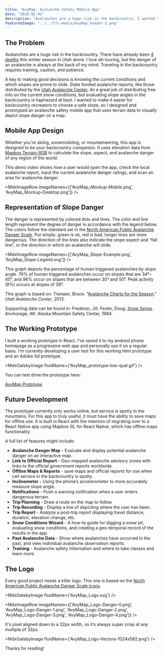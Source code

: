 ```yaml
---
title: "AvyMap: Avalanche Safety Mobile App"
date: "2019-02-01"
description: "Avalanches are a huge risk in the backcountry. I wanted to make it easier for backcountry recreators to choose a safe slope, so I designed and prototyped an avalanche safety mobile app that uses terrain data to visually depict slope danger on a map. Whether you’re skiing, snowmobiling, or mountaineering, this app is designed to be your backcountry companion."
featuredImage: "../../lfs-media/AvyMap_header-2.png"
---
```



## The Problem

Avalanches are a huge risk in the backcountry. There have already been [4 deaths](https://utahavalanchecenter.org/avalanches/fatalities) this winter season in Utah alone. I love ski touring, but the danger of an avalanche is always at the back of my mind. Traveling in the backcountry requires training, caution, and patience.

A key to making good decisions is knowing the current conditions and which slopes are prone to slide. State funded avalanche reports, like those distributed by the [Utah Avalanche Center](https://utahavalanchecenter.org/), do a great job of distributing free info on the current snow conditions, but evaluating slope angles in the backcountry is haphazard at best. I wanted to make it easier for backcountry recreators to choose a safe slope, so I designed and prototyped an avalanche safety mobile app that uses terrain data to visually depict slope danger on a map.

## Mobile App Design

Whether you’re skiing, snowmobiling, or mountaineering, this app is designed to be your backcountry companion. It uses elevation data from [Mapbox Terrain-RGB](https://docs.mapbox.com/help/troubleshooting/access-elevation-data/#mapbox-terrain-rgb) to calculate the slope, aspect, and avalanche danger of any region of the world.

<p style={{textAlign:'center'}}>
    <MdxVideo src={avyMapsMovie} />
</p>

This demo video shows how a user would open the app, check the local avalanche report, input the current avalanche danger ratings, and scan an area for avalanche danger.

<MdxImageRow imageNames={['AvyMap_Mockup-Mobile.png', 'AvyMap_Mockup-Desktop.png']} />

## Representation of Slope Danger

The danger is represented by colored dots and lines. The color and line length represent the degree of danger in accordance with the legend below. The colors follow the standard set in the [North American Public Avalanche Danger Scale](https://avalanche.org/avalanche-encyclopedia/danger-scale/). Put simply: green is ok, red is bad, longer lines are more dangerous. The direction of the lines also indicate the slope aspect and “fall line”, or the direction in which an avalanche will slide.

<MdxImageRow imageNames={['AvyMap_Slope-Example.png', 'AvyMap_Slope-Legend.svg']} />

This graph depicts the percentage of human triggered avalanches by slope angle. 76% of human triggered avalanches occur on slopes that are 34°–45°, and 96% occur on slopes that are between 30° and 50°. Peak activity (8%) occurs at slopes of 39°.

This graph is based on: Tremper, Bruce. "[Avalanche Charts for the Season](https://utahavalanchecenter.org/blog/15617)." _Utah Avalanche Center_, 2013.

Supporting data can be found in: Fredston, Jill. Fesler, Doug. [_Snow Sense_](https://smile.amazon.com/Snow-Sense-Evaluating-Avalanche-Hazard/dp/061549935X/). Anchorage, AK: Alaska Mountain Safety Center, 1984.

## The Working Prototype

I built a working prototype in React. I’ve saved it to my android phone homepage as a progressive web app and personally use it on a regular basis. I’m currently developing a user test for this working html prototype and an Adobe Xd prototype.

<MdxGatsbyImage fluidName={'AvyMap_prototype-low-qual.gif'} />

You can test drive the prototype here:

[AvyMap Prototype](https://avymap.bradford.digital)

## Future Development

The prototype currently only works online, but service is spotty in the mountains. For this app to truly useful, it must have the ability to save maps for offline use. It is built in React with the intention of migrating over to a React Native app using Mapbox GL for React Native, which has offline maps functionality.

A full list of features might include:

- **Avalanche Danger Map** - Evaluate and display potential avalanche danger on an interactive map.
- **Link to Official Report** - Geo-mapped avalanche advisory zones with links to the official government reports worldwide.
- **Offline Maps & Reports** - save maps and official reports for use when cell service in the backcountry is spotty.
- **Inclinometer** - Using the phone’s accelerometer to more accurately measure slope angle.
- **Notifications** - Push a warning notification when a user enters dangerous terrain.
- **Trip Planning** - Draw a route on the map to follow.
- **Trip Recording** - Display a line of depicting where the user has been.
- **Trip Report** - Analyze a post-trip report displaying travel distance, duration, elevation change, etc.
- **Snow Conditions Wizard** - A how-to guide for digging a snow pit, evaluating snow conditions, and creating a geo-temporal record of the results in the app.
- **Past Avalanche Data** - Show where avalanches have occurred in the past, and view individual avalanche observation reports.
- **Training** - Avalanche safety information and where to take classes and learn more.

## The Logo

Every good project needs a killer logo. This one is based on the [North American Public Avalanche Danger Scale Icons](https://avalanche.org/avalanche-encyclopedia/danger-scale/).

<MdxGatsbyImage fluidName={'AvyMap_Logo.svg'} />

<MdxImageRow imageNames={['AvyMap_Logo-Danger-0.png', 'AvyMap_Logo-Danger-1.png', 'AvyMap_Logo-Danger-2.png', 'AvyMap_Logo-Danger-3.png', 'AvyMap_Logo-Danger-4.png']} />

It's pixel aligned down to a 32px width, so it’s always super crisp at any multiple of 32px.

<MdxGatsbyImage fluidName={'AvyMap_Logo-Vectors-1024x582.png'} />

Thanks for reading!
